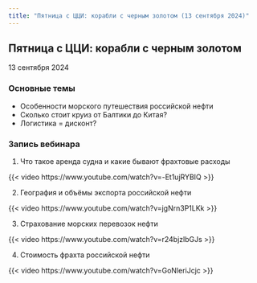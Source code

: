 ```yaml
---
title: "Пятница с ЦЦИ: корабли с черным золотом (13 сентября 2024)"
---
```


## Пятница с ЦЦИ: корабли с черным золотом 

13 сентября 2024

### Основные темы

-   Особенности морского путешествия российской нефти
-   Сколько стоит круиз от Балтики до Китая?
-   Логистика = дисконт?

### Запись вебинара

1. Что такое аренда судна и какие бывают фрахтовые расходы

{{< video https://www.youtube.com/watch?v=-Et1ujRYBIQ >}}

2. География и объёмы экспорта российской нефти

{{< video https://www.youtube.com/watch?v=jgNrn3P1LKk >}}

3.  Страхование морских перевозок нефти

{{< video https://www.youtube.com/watch?v=r24bjzlbGJs >}}

4.  Стоимость фрахта российской нефти

{{< video https://www.youtube.com/watch?v=GoNleriJcjc >}}